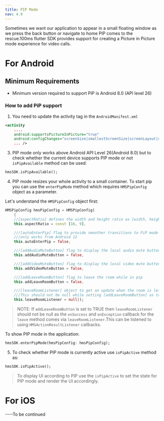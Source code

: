 ```yaml
---
title: PIP Mode
nav: 4.9
---
```


Sometimes we want our application to appear in a small floating window as we press the back button or navigate to home PIP comes to 
the rescue.100ms flutter SDK provides support for creating a Picture in Picture mode experience for video calls.

# For Android 

## Minimum Requirements

-   Minimum version required to support PiP is Android 8.0 (API level 26)

### How to add PiP support

1. You need to update the activity tag in the `AndroidManifest.xml`

```xml
<activity
    ....
    android:supportsPictureInPicture="true"
    android:configChanges="screenSize|smallestScreenSize|screenLayout|orientation"
    ... />
```

3. PIP mode only works above Android API Level 26(Android 8.0) but to check whether the current device supports PIP mode or not `isPipAvailable` method can be used:

```dart
hmsSDK.isPipAvailable();
```

4. PIP mode resizes your whole activity to a small container. To start pip you can use the `enterPipMode` method which requires 
`HMSPipConfig` object as a parameter.

Let's understand the  `HMSPipConfig` object first:

```dart
HMSPipConfig hmsPipConfig = HMSPipConfig(
    {
    //[aspectRatio] defines the width and height ratio as [width, height] default is set to 16:9
    this.aspectRatio = const [16, 9],

    ///[autoEnterPip] flag to provide smoother transitions to PiP mode when swiping up to a home in gesture navigation mode
    ///only works from Android 12
    this.autoEnterPip = false,

    ///[addAudioMuteButton] flag to display the local audio mute button while in pip
    this.addAudioMuteButton = false,

    ///[addVideoMuteButton] flag to display the local video mute button while in pip
    this.addVideoMuteButton = false,

    ///[addLeaveRoomButton] flag to leave the room while in pip
    this.addLeaveRoomButton = false,

    ///[leaveRoomListener] object to get an update when the room is left from pip mode
    ///This should not be null while setting [addLeaveRoomButton] as true because this may lead to a memory leak in the application.
    this.leaveRoomListener = null});
```

> NOTE: If `addLeaveRoomButton` is set to TRUE then `leaveRoomListener` should not be null as the `onSuccess` and `onException` callback for the `leave` method comes via 
>       `leaveRoomListener`.This can be listened to using `HMSActionResultListener` callbacks.

To show PIP mode in the application:

```dart
hmsSDK.enterPipMode(hmsPipConfig: hmsPipConfig);
```
5. To check whether PIP mode is currently active use `isPipActive` method as:

```dart
hmsSDK.isPipActive();
```

> To display UI according to PIP use the `isPipActive` to set the state for PIP mode and render the UI accordingly.

# For iOS 

----To be continued
